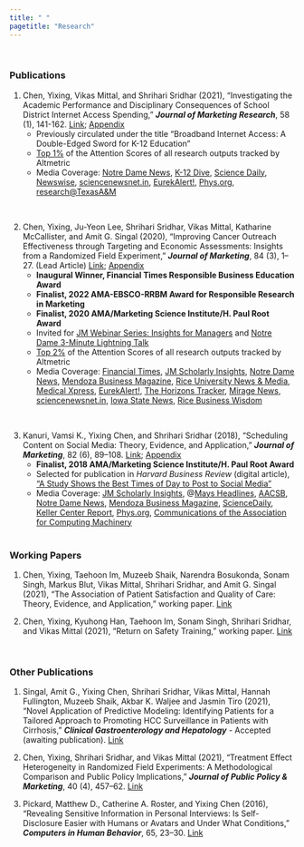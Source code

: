 ```yaml
---
title: " "
pagetitle: "Research"
---
```

<p>&nbsp;</p>

### Publications


1.  Chen, Yixing, Vikas Mittal, and Shrihari Sridhar (2021), “Investigating the Academic Performance and Disciplinary Consequences of School District Internet Access Spending,” ***Journal of Marketing Research***, 58 (1), 141-162. [Link](https://journals.sagepub.com/doi/pdf/10.1177/0022243720964130); [Appendix](https://journals.sagepub.com/doi/suppl/10.1177/0022243720964130/suppl_file/Web_Appendix_FINAL_(Chen_Mittal_Sridhar).pdf)
    - Previously circulated under the title "Broadband Internet Access: A Double-Edged Sword for K-12 Education"
    - [Top 1%](https://sage.altmetric.com/details/94875362#score) of the Attention Scores of all research outputs tracked by Altmetric
    - Media Coverage: [Notre Dame News](https://news.nd.edu/news/internet-access-spending-in-public-school-districts-increases-test-scores-but-also-disciplinary-problems-study-shows/), [K-12 Dive](https://www.k12dive.com/news/study-increased-internet-access-improves-achievement-district-finances/595246/), [Science Daily](https://www.sciencedaily.com/releases/2021/02/210216133432.htm), [Newswise](https://www.newswise.com/articles/internet-access-spending-in-public-school-districts-increases-test-scores-but-also-disciplinary-problems-study-shows), [sciencenewsnet.in](https://sciencenewsnet.in/internet-access-spending-in-public-school-districts-increases-test-scores-but-also-disciplinary-problems-study-shows/), [EurekAlert!](https://www.eurekalert.org/pub_releases/2021-02/uond-ias021621.php), [Phys.org](https://phys.org/news/2021-02-internet-access-schools-scores-disciplinary.html), [research@TexasA&M](https://research.tamu.edu/2021/04/27/schools-are-reaping-big-dividends-from-investments-in-online-access/)

&nbsp;

2.  Chen, Yixing, Ju-Yeon Lee, Shrihari Sridhar, Vikas Mittal, Katharine McCallister, and Amit G. Singal (2020), “Improving Cancer Outreach Effectiveness through Targeting and Economic Assessments: Insights from a Randomized Field Experiment,” ***Journal of Marketing***, 84 (3), 1–27. (Lead Article) [Link](https://journals.sagepub.com/doi/pdf/10.1177/0022242920913025); [Appendix](https://journals.sagepub.com/doi/suppl/10.1177/0022242920913025)
    - **Inaugural Winner, Financial Times Responsible Business Education Award** 
    - **Finalist, 2022 AMA-EBSCO-RRBM Award for Responsible Research in Marketing**
    - **Finalist, 2020 AMA/Marketing Science Institute/H. Paul Root Award**
    - Invited for [JM Webinar Series: Insights for Managers](https://www.ama.org/jm-webinar-personalized-cancer-outreach-saves-both-lives-and-money/) and [Notre Dame 3-Minute Lightning Talk
](https://drive.google.com/file/d/11Apgq5RBHi4ZhKd8fP6kLEse4CShBmON/view)
    - [Top 2%](https://sage.altmetric.com/details/78200414#score) of the Attention Scores of all research outputs tracked by Altmetric
    - Media Coverage: [Financial Times](https://www.ft.com/content/d5ca2a09-333b-4f86-9e99-3a3bf1b86c75), [JM Scholarly Insights](https://www.ama.org/2020/03/18/applying-machine-learning-to-the-challenge-of-cancer-patient-outreach/), [Notre Dame News](https://research.nd.edu/news/combating-cancer-with-research-learn-how-notre-dame-researchers-are-changing-the-way-we-fight-cancer/), [Mendoza Business Magazine](https://bizmagazine.nd.edu/issues/2021/spring-2021/research-a-targeted-approach/), [Rice University News & Media](http://news.rice.edu/2020/03/31/machine-learning-can-help-increase-liver-cancer-screening-rates-says-rice-u-expert/), [Medical Xpress](https://medicalxpress.com/news/2020-03-personalization-machine-cancer-outreach-roi.html),  [EurekAlert!](https://www.eurekalert.org/pub_releases/2020-03/ama-hpa032420.php), [The Horizons Tracker
](http://adigaskell.org/2020/06/03/how-machine-learning-can-improve-patient-communication/?utm_source=feedburner&utm_medium=feed&utm_campaign=Feed%3A+adigaskell+%28Adi+Gaskell+says...%29), [Mirage News](https://www.miragenews.com/personalized-cancer-outreach-more-effective-study-finds/), [sciencenewsnet.in](https://sciencenewsnet.in/personalized-cancer-outreach-more-effective/), [Iowa State News](https://www.news.iastate.edu/news/2020/10/15/canceroutreach), [Rice Business Wisdom](https://business.rice.edu/wisdom/peer-reviewed-research-How-Personalized-Marketing-Can-Prevent-Cancer)

&nbsp;
    
3.  Kanuri, Vamsi K., Yixing Chen, and Shrihari Sridhar (2018), “Scheduling Content on Social Media: Theory, Evidence, and Application,” ***Journal of Marketing***, 82 (6), 89–108. [Link](https://journals.sagepub.com/doi/10.1177/0022242918805411); [Appendix](https://journals.sagepub.com/doi/suppl/10.1177/0022242918805411) 
    - **Finalist, 2018 AMA/Marketing Science Institute/H. Paul Root Award**
    - Selected for publication in *Harvard Business Review* (digital article), [“A Study Shows the Best Times of Day to Post to Social Media”](https://hbr.org/2018/09/a-study-shows-the-best-times-of-day-to-post-to-social-media)
    - Media Coverage: [JM Scholarly Insights](https://www.ama.org/resources/Pages/social-media-strategists-here-is-the-science-behind-scheduling-content.aspx), @[Mays Headlines](https://mays.tamu.edu/wp-content/uploads/2019/01/@Mays-fall-2018-The-Business-of-Healthcare.pdf), [AACSB](https://bized.aacsb.edu/articles/2019/january/the-science-of-social-media), [Notre Dame News](https://news.nd.edu/news/capitalizing-on-sleep-wake-cycle-can-drastically-increase-digital-ad-profits-from-social-media-study-shows/), [Mendoza Business Magazine](http://bizmagazine.nd.edu/issues/2019/spring-2019/research-why-the-early-bird-gets-the-clicks/),  [ScienceDaily](https://www.sciencedaily.com/releases/2018/09/180918131711.htm), [Keller Center Report](https://www.baylor.edu/business/kellercenter/news.php?action=story&story=215313), [Phys.org](https://phys.org/news/2018-09-capitalizing-sleep-wake-drastically-digital-ad.html), [Communications of the Association for Computing Machinery](https://cacm.acm.org/news/231317-capitalizing-on-sleep-wake-cycle-can-drastically-increase-digital-ad-profits-from-social-media-study-shows/fulltext)                                 
&nbsp;

### Working Papers

1. Chen, Yixing, Taehoon Im, Muzeeb Shaik, Narendra Bosukonda, Sonam Singh, Markus Blut, Vikas Mittal, Shrihari Sridhar, and Amit G. Singal (2021), “The Association of Patient Satisfaction and Quality of Care: Theory, Evidence, and Application,” working paper. [Link](https://papers.ssrn.com/sol3/papers.cfm?abstract_id=3970182)
&nbsp;

2. Chen, Yixing, Kyuhong Han, Taehoon Im, Sonam Singh, Shrihari Sridhar, and Vikas Mittal (2021), “Return on Safety Training,” working paper. [Link](https://papers.ssrn.com/sol3/papers.cfm?abstract_id=3890177)

&nbsp;


### Other Publications

1. Singal, Amit G., Yixing Chen, Shrihari Sridhar, Vikas Mittal, Hannah Fullington, Muzeeb Shaik, Akbar K. Waljee and  Jasmin Tiro (2021), “Novel Application of Predictive Modeling: Identifying Patients for a Tailored Approach to Promoting HCC Surveillance in Patients with Cirrhosis,” ***Clinical Gastroenterology and Hepatology***  - Accepted (awaiting publication). [Link](https://doi.org/10.1016/j.cgh.2021.02.038)
&nbsp;

2. Chen, Yixing, Shrihari Sridhar, and Vikas Mittal (2021), “Treatment Effect Heterogeneity in Randomized Field Experiments: A Methodological Comparison and Public Policy Implications,” ***Journal of Public Policy & Marketing***, 40 (4), 457–62. [Link](https://doi.org/10.1177%2F07439156211032751) 

3. Pickard, Matthew D., Catherine A. Roster, and Yixing Chen (2016), “Revealing Sensitive Information in Personal Interviews: Is Self-Disclosure Easier with Humans or Avatars and Under What Conditions,” ***Computers in Human Behavior***, 65, 23–30. [Link](https://www.researchgate.net/profile/Matthew-Pickard-2/publication/306421780_Revealing_sensitive_information_in_personal_interviews_Is_self-disclosure_easier_with_humans_or_avatars_and_under_what_conditions/links/5fa160eca6fdccfd7b97b0ae/Revealing-sensitive-information-in-personal-interviews-Is-self-disclosure-easier-with-humans-or-avatars-and-under-what-conditions.pdf)




